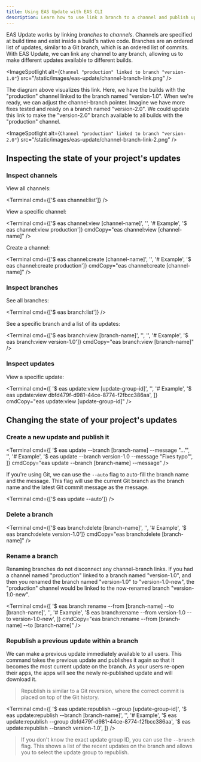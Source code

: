 ```yaml
---
title: Using EAS Update with EAS CLI
description: Learn how to use link a branch to a channel and publish updates with EAS CLI.
---
```



EAS Update works by linking _branches_ to _channels_. Channels are specified at build time and exist inside a build's native code. Branches are an ordered list of updates, similar to a Git branch, which is an ordered list of commits. With EAS Update, we can link any channel to any branch, allowing us to make different updates available to different builds.

<ImageSpotlight
  alt={`Channel "production" linked to branch "version-1.0"`}
  src="/static/images/eas-update/channel-branch-link.png"
/>

The diagram above visualizes this link. Here, we have the builds with the "production" channel linked to the branch named "version-1.0". When we're ready, we can adjust the channel–branch pointer. Imagine we have more fixes tested and ready on a branch named "version-2.0". We could update this link to make the "version-2.0" branch available to all builds with the "production" channel.

<ImageSpotlight
  alt={`Channel "production" linked to branch "version-2.0"`}
  src="/static/images/eas-update/channel-branch-link-2.png"
/>

## Inspecting the state of your project's updates

### Inspect channels

View all channels:

<Terminal cmd={['$ eas channel:list']} />

View a specific channel:

<Terminal
  cmd={['$ eas channel:view [channel-name]', '', '# Example', '$ eas channel:view production']}
  cmdCopy="eas channel:view [channel-name]"
/>

Create a channel:

<Terminal
  cmd={['$ eas channel:create [channel-name]', '', '# Example', '$ eas channel:create production']}
  cmdCopy="eas channel:create [channel-name]"
/>

### Inspect branches

See all branches:

<Terminal cmd={['$ eas branch:list']} />

See a specific branch and a list of its updates:

<Terminal
  cmd={['$ eas branch:view [branch-name]', '', '', '# Example', '$ eas branch:view version-1.0']}
  cmdCopy="eas branch:view [branch-name]"
/>

### Inspect updates

View a specific update:

<Terminal
  cmd={[
    '$ eas update:view [update-group-id]',
    '',
    '# Example',
    '$ eas update:view dbfd479f-d981-44ce-8774-f2fbcc386aa',
  ]}
  cmdCopy="eas update:view [update-group-id]"
/>

## Changing the state of your project's updates

### Create a new update and publish it

<Terminal
  cmd={[
    '$ eas update --branch [branch-name] --message "..."',
    '',
    '# Example',
    '$ eas update --branch version-1.0 --message "Fixes typo"',
  ]}
  cmdCopy="eas update --branch [branch-name] --message"
/>

If you're using Git, we can use the `--auto` flag to auto-fill the branch name and the message. This flag will use the current Git branch as the branch name and the latest Git commit message as the message.

<Terminal cmd={['$ eas update --auto']} />

### Delete a branch

<Terminal
  cmd={['$ eas branch:delete [branch-name]', '', '# Example', '$ eas branch:delete version-1.0']}
  cmdCopy="eas branch:delete [branch-name]"
/>

### Rename a branch

Renaming branches do not disconnect any channel–branch links. If you had a channel named "production" linked to a branch named "version-1.0", and then you renamed the branch named "version-1.0" to "version-1.0-new", the "production" channel would be linked to the now-renamed branch "version-1.0-new".

<Terminal
  cmd={[
    '$ eas branch:rename --from [branch-name] --to [branch-name]',
    '',
    '# Example',
    '$ eas branch:rename --from version-1.0 --to version-1.0-new',
  ]}
  cmdCopy="eas branch:rename --from [branch-name] --to [branch-name]"
/>

### Republish a previous update within a branch

We can make a previous update immediately available to all users. This command takes the previous update and publishes it again so that it becomes the most current update on the branch. As your users re-open their apps, the apps will see the newly re-published update and will download it.

> Republish is similar to a Git reversion, where the correct commit is placed on top of the Git history.

<Terminal
  cmd={[
    '$ eas update:republish --group [update-group-id]',
    '$ eas update:republish --branch [branch-name]',
    '',
    '# Example',
    '$ eas update:republish --group dbfd479f-d981-44ce-8774-f2fbcc386aa',
    '$ eas update:republish --branch version-1.0',
  ]}
/>

> If you don't know the exact update group ID, you can use the `--branch` flag. This shows a list of the recent updates on the branch and allows you to select the update group to republish.
